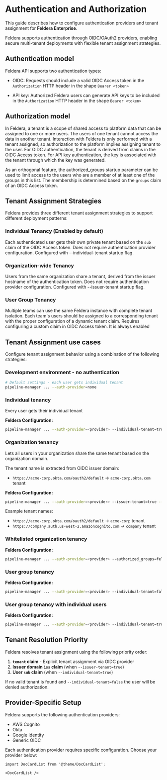 # Authentication and Authorization

This guide describes how to configure authentication providers and tenant assignment for **Feldera Enterprise**.

Feldera supports authentication through OIDC/OAuth2 providers, enabling secure multi-tenant deployments with flexible tenant assignment strategies.

## Authentication model

Feldera API supports two authentication types:

- OIDC: Requests should include a valid OIDC Access token in the `Authorization` HTTP header in the shape `Bearer <token>`

- API key: Authorized Feldera users can generate API keys to be included in the `Authorization` HTTP header in the shape `Bearer <token>`

## Authorization model

In Feldera, a tenant is a scope of shared access to platform data that can be assigned to one or more users.
The users of one tenant cannot access the data in another tenant.
Interaction with Feldera is only performed with a tenant assigned, so authorization to the platform implies assigning tenant to the user.
For OIDC authentication, the tenant is derived from claims in the OIDC Access token.
For API key authentication, the key is associated with the tenant through which the key was generated.

As an orthogonal feature, the authorized_groups startup parameter can be used to limit access to the users who are a member of at least one of the groups in this list. The membership is determined based on the `groups` claim of an OIDC Access token.

## Tenant Assignment Strategies

Feldera provides three different tenant assignment strategies to support different deployment patterns:

### Individual Tenancy (Enabled by default)

Each authenticated user gets their own private tenant based on the `sub` claim of the OIDC Access token. Does not require authentication provider configuration. Configured with --individual-tenant startup flag.

### Organization-wide Tenancy

Users from the same organization share a tenant, derived from the issuer hostname of the authentication token. Does not require authentication provider configuration. Configured with --issuer-tenant startup flag.

### User Group Tenancy

Multiple teams can use the same Feldera instance with complete tenant isolation. Each team's users should be assigned to a corresponding tenant with the proper configuration of a dynamic tenant claim. Requires configuring a custom claim in OIDC Access token. It is always enabled

## Tenant Assignment use cases

Configure tenant assignment behavior using a combination of the following strategies:

### Development environment - no authentication

```bash
# Default settings - each user gets individual tenant
pipeline-manager ... --auth-provider=none
```

### Individual tenancy

Every user gets their individual tenant

**Feldera Configuration:**
```bash
pipeline-manager ... --auth-provider=<provider> --individual-tenant=true
```

### Organization tenancy

Lets all users in your organization share the same tenant based on the organization domain.

The tenant name is extracted from OIDC issuer domain:
- `https://acme-corp.okta.com/oauth2/default` → `acme-corp.okta.com` tenant

**Feldera Configuration:**
```bash
pipeline-manager ... --auth-provider=<provider> --issuer-tenant=true --individual-tenant=false
```

Example tenant names:
- `https://acme-corp.okta.com/oauth2/default` → `acme-corp` tenant
- `https://company.auth.us-west-2.amazoncognito.com` → `company` tenant

### Whitelisted organization tenancy

**Feldera Configuration:**
```bash
pipeline-manager ... --auth-provider=<provider> --authorized_groups=feldera_qa,feldera_rnd --issuer-tenant=true --individual-tenant=false
```

### User group tenancy

**Feldera Configuration:**
```bash
pipeline-manager ... --auth-provider=<provider> --individual-tenant=false
```

### User group tenancy with individual users

**Feldera Configuration:**
```bash
pipeline-manager ... --auth-provider=<provider> --individual-tenant=true
```

## Tenant Resolution Priority

Feldera resolves tenant assignment using the following priority order:

1. **`tenant` claim** - Explicit tenant assignment via OIDC provider
2. **Issuer domain `iss` claim** (when `--issuer-tenant=true`)
3. **User `sub` claim** (when `--individual-tenant=true`)

If no valid tenant is found and `--individual-tenant=false` the user will be denied authorization.

## Provider-Specific Setup

Feldera supports the following authentication providers:

- AWS Cognito
- Okta
- Google Identity
- Generic OIDC

Each authentication provider requires specific configuration. Choose your provider below:

```mdx-code-block
import DocCardList from '@theme/DocCardList';

<DocCardList />
```
